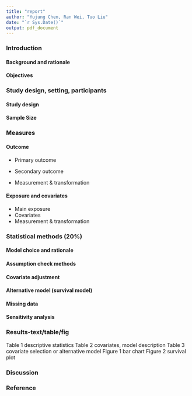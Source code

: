 ```yaml
---
title: "report"
author: "Yujung Chen, Ran Wei, Tuo Liu"
date: "`r Sys.Date()`"
output: pdf_document
---
```



### Introduction

#### Background and rationale
#### Objectives

### Study design, setting, participants
#### Study design
#### Sample Size


### Measures
#### Outcome
- Primary outcome

- Secondary outcome

- Measurement & transformation

#### Exposure and covariates
- Main exposure
- Covariates
- Measurement & transformation


### Statistical methods (20%)
#### Model choice and rationale
#### Assumption check methods
#### Covariate adjustment
#### Alternative model (survival model)
#### Missing data
#### Sensitivity analysis


### Results-text/table/fig

Table 1 descriptive statistics
Table 2 covariates, model description
Table 3 covariate selection or alternative model 
Figure 1 bar chart
Figure 2 survival plot

### Discussion 


### Reference